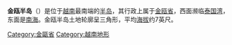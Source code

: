 {{expand language|time=2017-07-23T16:29:43+00:00 }}
{{Unreferenced|time=2017-08-22T03:39:15+00:00}}
'''金瓯半岛'''（{{vie|v=Bán Đảo Cà Mau|hn=半島哥毛}}）是位于[[越南|越南]]最南端的[[半岛|半岛]]，其行政上属于[[金瓯省|金瓯省]]，西面濒临[[泰国湾|泰国湾]]，东面是[[南海|南海]]。金瓯半岛土地轮廓呈三角形，平均[[海拔|海拔]]约7英尺。

{{越南地理小作品}}
[[Category:金甌省|Category:金甌省]]
[[Category:越南地形|Category:越南地形]]